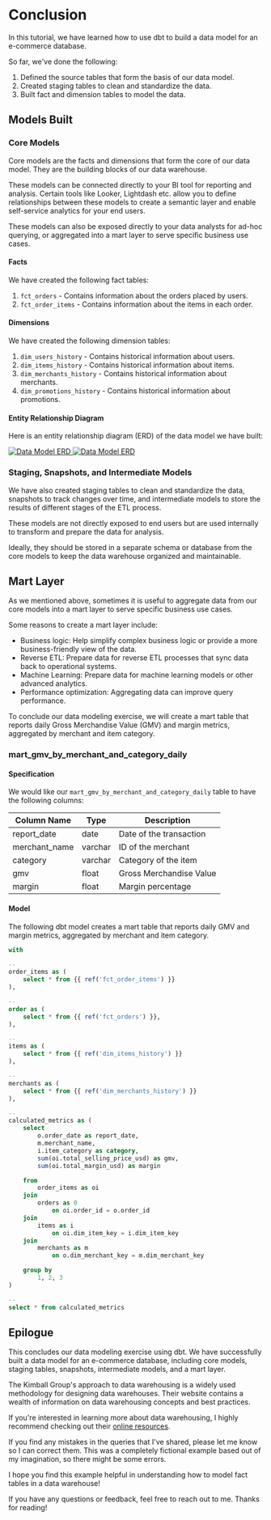 


# Conclusion

In this tutorial, we have learned how to use dbt to build a data model for an e-commerce database.

So far, we've done the following:

1. Defined the source tables that form the basis of our data model.
2. Created staging tables to clean and standardize the data.
3. Built fact and dimension tables to model the data.

## Models Built

### Core Models

Core models are the facts and dimensions that form the core of our data model. They are the building blocks of our data warehouse.

These models can be connected directly to your BI tool for reporting and analysis.
Certain tools like Looker, Lightdash etc. allow you to define relationships between these models to
create a semantic layer and enable self-service analytics for your end users.

These models can also be exposed directly to your data analysts for ad-hoc querying, or aggregated into
a mart layer to serve specific business use cases.

#### Facts

We have created the following fact tables:

1. `fct_orders` - Contains information about the orders placed by users.
2. `fct_order_items` - Contains information about the items in each order.

#### Dimensions

We have created the following dimension tables:

1. `dim_users_history` - Contains historical information about users.
2. `dim_items_history` - Contains historical information about items.
3. `dim_merchants_history` - Contains historical information about merchants.
4. `dim_promotions_history` - Contains historical information about promotions.

#### Entity Relationship Diagram

Here is an entity relationship diagram (ERD) of the data model we have built:

<div className="mt-10 dark:bg-nextra-dark rounded-md">
  <a href="/img/diagrams/warehouse_diagram_dark.png" target="_blank">
    <Image
      src={WarehouseDiagramDark}
      alt="Data Model ERD"
      className="hidden dark:block"
      width={1212}
      height={522}
    />
    <Image
      src={WarehouseDiagramLight}
      alt="Data Model ERD"
      className="block dark:hidden"
      width={1212}
      height={522}
    />
  </a>
</div>

### Staging, Snapshots, and Intermediate Models

We have also created staging tables to clean and standardize the data, snapshots to track changes over time,
and intermediate models to store the results of different stages of the ETL process.

These models are not directly exposed to end users but are used internally to transform and prepare the data for analysis.

Ideally, they should be stored in a separate schema or database from the core models to
keep the data warehouse organized and maintainable.

## Mart Layer

As we mentioned above, sometimes it is useful to aggregate data from our core models into a mart layer
to serve specific business use cases.

Some reasons to create a mart layer include:

- Business logic: Help simplify complex business logic or provide a more business-friendly view of the data.
- Reverse ETL: Prepare data for reverse ETL processes that sync data back to operational systems.
- Machine Learning: Prepare data for machine learning models or other advanced analytics.
- Performance optimization: Aggregating data can improve query performance.

To conclude our data modeling exercise, we will create a mart table that reports daily Gross Merchandise Value (GMV) and margin metrics,
aggregated by merchant and item category.

### mart_gmv_by_merchant_and_category_daily

#### Specification

We would like our `mart_gmv_by_merchant_and_category_daily` table to have the following columns:

| Column Name   | Type    | Description             |
| ------------- | ------- | ----------------------- |
| report_date   | date    | Date of the transaction |
| merchant_name | varchar | ID of the merchant      |
| category      | varchar | Category of the item    |
| gmv           | float   | Gross Merchandise Value |
| margin        | float   | Margin percentage       |

#### Model

The following dbt model creates a mart table that reports daily GMV and margin metrics, aggregated by merchant and item category.

```sql
with

--
order_items as (
    select * from {{ ref('fct_order_items') }}
),

--
order as (
    select * from {{ ref('fct_orders') }},
),

--
items as (
    select * from {{ ref('dim_items_history') }}
),

--
merchants as (
    select * from {{ ref('dim_merchants_history') }}
),

--
calculated_metrics as (
    select
        o.order_date as report_date,
        m.merchant_name,
        i.item_category as category,
        sum(oi.total_selling_price_usd) as gmv,
        sum(oi.total_margin_usd) as margin

    from
        order_items as oi
    join
        orders as 0
            on oi.order_id = o.order_id
    join
        items as i
            on oi.dim_item_key = i.dim_item_key
    join
        merchants as m
            on o.dim_merchant_key = m.dim_merchant_key

    group by
        1, 2, 3
)

--
select * from calculated_metrics
```

## Epilogue

This concludes our data modeling exercise using dbt. We have successfully built a data model for an e-commerce database,
including core models, staging tables, snapshots, intermediate models, and a mart layer.

<InformationBox type="info">
  The Kimball Group's approach to data warehousing is a widely used methodology for designing data warehouses.
  Their website contains a wealth of information on data warehousing concepts and best practices.

If you're interested in learning more about data warehousing, I highly recommend checking out their
[online resources](https://www.kimballgroup.com/data-warehouse-business-intelligence-resources/kimball-techniques/dimensional-modeling-techniques/).

</InformationBox>

If you find any mistakes in the queries that I've shared, please let me know so I can correct them.
This was a completely fictional example based out of my imagination, so there might be some errors.

I hope you find this example helpful in understanding how to model fact tables in a data warehouse!

If you have any questions or feedback, feel free to reach out to me. Thanks for reading!
